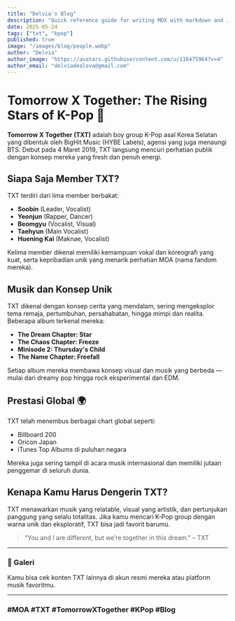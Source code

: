 ```yaml
---
title: "Delvia's Blog"
description: "Quick reference guide for writing MDX with markdown and JSX"
date: 2025-05-24
tags: ["txt", "kpop"]
published: true
image: "/images/blog/people.webp"
author: "Delvia"
author_image: "https://avatars.githubusercontent.com/u/116475964?v=4"
author_email: "delviadealova@gmail.com"
---
```


# Tomorrow X Together: The Rising Stars of K-Pop 🌟

**Tomorrow X Together (TXT)** adalah boy group K-Pop asal Korea Selatan yang dibentuk oleh BigHit Music (HYBE Labels), agensi yang juga menaungi BTS. Debut pada 4 Maret 2019, TXT langsung mencuri perhatian publik dengan konsep mereka yang fresh dan penuh energi.

## Siapa Saja Member TXT?

TXT terdiri dari lima member berbakat:

- **Soobin** (Leader, Vocalist)
- **Yeonjun** (Rapper, Dancer)
- **Beomgyu** (Vocalist, Visual)
- **Taehyun** (Main Vocalist)
- **Huening Kai** (Maknae, Vocalist)

Kelima member dikenal memiliki kemampuan vokal dan koreografi yang kuat, serta kepribadian unik yang menarik perhatian MOA (nama fandom mereka).

## Musik dan Konsep Unik

TXT dikenal dengan konsep cerita yang mendalam, sering mengeksplor tema remaja, pertumbuhan, persahabatan, hingga mimpi dan realita. Beberapa album terkenal mereka:

- **The Dream Chapter: Star**
- **The Chaos Chapter: Freeze**
- **Minisode 2: Thursday's Child**
- **The Name Chapter: Freefall**

Setiap album mereka membawa konsep visual dan musik yang berbeda — mulai dari dreamy pop hingga rock eksperimental dan EDM.

## Prestasi Global 🌍

TXT telah menembus berbagai chart global seperti:

- Billboard 200
- Oricon Japan
- iTunes Top Albums di puluhan negara

Mereka juga sering tampil di acara musik internasional dan memiliki jutaan penggemar di seluruh dunia.

## Kenapa Kamu Harus Dengerin TXT?

TXT menawarkan musik yang relatable, visual yang artistik, dan pertunjukan panggung yang selalu totalitas. Jika kamu mencari K-Pop group dengan warna unik dan eksploratif, TXT bisa jadi favorit barumu.

> “You and I are different, but we’re together in this dream.” – TXT

---

### 📸 Galeri

Kamu bisa cek konten TXT lainnya di akun resmi mereka atau platform musik favoritmu.

---

### #MOA #TXT #TomorrowXTogether #KPop #Blog